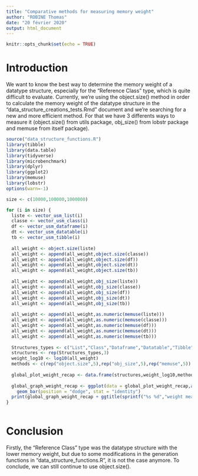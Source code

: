 ```yaml
---
title: "Comparative methods for measuring memory weight"
author: "ROBINE Thomas"
date: "20 février 2020"
output: html_document
---
```


```r
knitr::opts_chunk$set(echo = TRUE)
```

# Introduction

We want to know the best way to determine the memory weight of a datatype structure, especially for the "Reference Class" type, which is quite difficult to evaluate. Currently, we're using the object.size() method in order to calculate the memory weight of the datatype structure in the "data_structure_creations_tests.Rmd" document and we're searching for a new and more efficient method. For that we have 3 differents ways to measure it (object.size() from utils package, obj_size() from lobstr package and memuse from itself package).

``` r
source("data_structure_functions.R")
library(tibble)
library(data.table)
library(tidyverse)
library(microbenchmark)
library(dplyr)
library(ggplot2)
library(memuse)
library(lobstr)
options(warn=-1)

size <- c(10000,100000,1000000)

for (i in size) {
  liste <- vector_usm_list(i)
  classe <- vector_usm_class(i)
  df <- vector_usm_dataframe(i)
  dt <- vector_usm_datatable(i)
  tb <- vector_usm_tibble(i)
  
  all_weight <- object.size(liste)
  all_weight <- append(all_weight,object.size(classe))
  all_weight <- append(all_weight,object.size(df))
  all_weight <- append(all_weight,object.size(dt))
  all_weight <- append(all_weight,object.size(tb))
  
  all_weight <- append(all_weight,obj_size(liste))
  all_weight <- append(all_weight,obj_size(classe))
  all_weight <- append(all_weight,obj_size(df))
  all_weight <- append(all_weight,obj_size(dt))
  all_weight <- append(all_weight,obj_size(tb))
  
  all_weight <- append(all_weight,as.numeric(memuse(liste)))
  all_weight <- append(all_weight,as.numeric(memuse(classe)))
  all_weight <- append(all_weight,as.numeric(memuse(df)))
  all_weight <- append(all_weight,as.numeric(memuse(dt)))
  all_weight <- append(all_weight,as.numeric(memuse(tb)))
  
  Structures_types <- c("List","Class","Dataframe","Datatable","Tibble")
  structures <- rep(Structures_types,3)
  weight_log10 <- log10(all_weight)
  methods <- c(rep("object.size",5),rep("obj_size",5),rep("memuse",5))
  
  global_plot_weight_recap <- data.frame(structures,weight_log10,methods)
  
  global_graph_weight_recap <- ggplot(data = global_plot_weight_recap,aes(x = methods, y=weight_log10, fill = structures)) +
    geom_bar(position = "dodge", stat = "identity")
  print(global_graph_weight_recap + ggtitle(sprintf("%s %d","weight meausre method recap graph for size =",i)))
}



```

# Conclusion

Firstly, the "Reference Class" type was the datatype structure with the lower memory weight, but due to some modifications in the generation functions in "data_structure_functions.R", it is not the case anymore. To conclude, we can still continue to use object.size().
